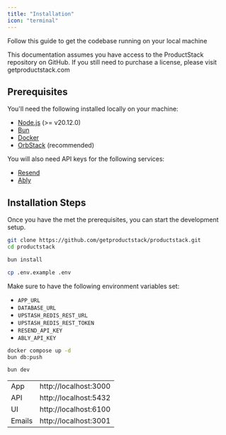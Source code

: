 ```yaml
---
title: "Installation"
icon: "terminal"
---
```


Follow this guide to get the codebase running on your local machine

<Warning>
  This documentation assumes you have access to the ProductStack repository on
  GitHub. If you still need to purchase a license, please visit
  getproductstack.com
</Warning>

## Prerequisites

You'll need the following installed locally on your machine:

- [Node.js](https://nodejs.org/en/download/) (>= v20.12.0)
- [Bun](https://bun.sh/docs/installation)
- [Docker](https://www.docker.com)
- [OrbStack](https://www.orbstack.dev/) (recommended)

You will also need API keys for the following services:

- [Resend](/getting-started/services#resend-email)
- [Ably](/getting-started/services#ably-realtime)

## Installation Steps

Once you have the met the prerequisites, you can start the development setup.

<Steps>
  <Step title="Clone the repository">

```bash
git clone https://github.com/getproductstack/productstack.git
cd productstack
```

  </Step>
  <Step title="Install dependencies">

```bash
bun install
```

  </Step>
  <Step title="Set environment variables">

```bash
cp .env.example .env
```

Make sure to have the following environment variables set:

- `APP_URL`
- `DATABASE_URL`
- `UPSTASH_REDIS_REST_URL`
- `UPSTASH_REDIS_REST_TOKEN`
- `RESEND_API_KEY`
- `ABLY_API_KEY`

</Step>

<Step title="Start the database">

```bash
docker compose up -d
bun db:push
```

</Step>

<Step title="Start the development server">

```bash
bun dev
```

</Step>

<Step title="Open your browser and navigate to">

|        |                       |
| ------ | --------------------- |
| App    | http://localhost:3000 |
| API    | http://localhost:5432 |
| UI     | http://localhost:6100 |
| Emails | http://localhost:3001 |

</Step>

</Steps>
